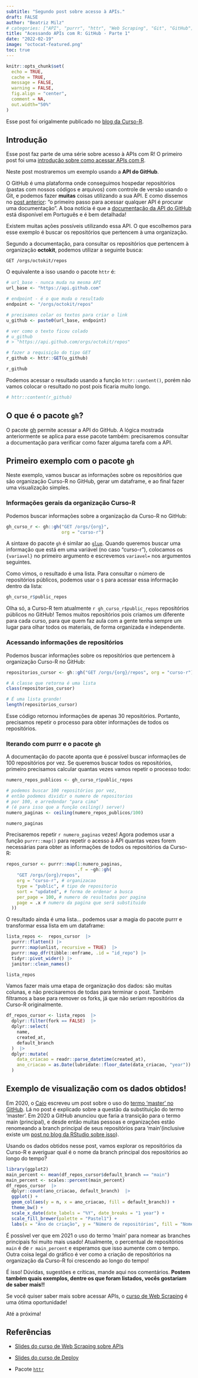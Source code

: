 ```yaml
---
subtitle: "Segundo post sobre acesso à APIs."
draft: FALSE
author: "Beatriz Milz"
# categories: ["API", "purrr", "httr", "Web Scraping", "Git", "GitHub"]
title: "Acessando APIs com R: GitHub - Parte 1"
date: "2022-02-19"
image: "octocat-featured.png"
toc: true
---
```


```r
knitr::opts_chunk$set(
  echo = TRUE,
  cache = TRUE,
  message = FALSE,
  warning = FALSE,
  fig.align = "center",
  comment = NA,
  out.width="50%"
)
```

::: callout-tip
Esse post foi origalmente publicado no [blog da Curso-R](https://blog.curso-r.com/posts/2022-02-19-api-github-1/).
:::


## Introdução

Esse post faz parte de uma série sobre acesso à APIs com R!
O primeiro post foi uma [introdução sobre como acessar APIs com R](https://blog.curso-r.com/posts/2021-11-29-api-pokemon/).

Neste post mostraremos um exemplo usando a **API do GitHub**.

O GitHub é uma plataforma onde conseguimos hospedar repositórios (pastas com nossos códigos e arquivos) com controle de versão usando o Git, e podemos fazer **muitas** coisas utilizando a sua API.
E como dissemos no [post anterior](https://blog.curso-r.com/posts/2021-11-29-api-pokemon/): "o primeiro passo para acessar qualquer API é procurar uma documentação".
A boa notícia é que a [documentação da API do GitHub](https://docs.github.com/pt/rest) está disponível em Português e é bem detalhada!

Existem muitas ações possíveis utilizando essa API.
O que escolhemos para esse exemplo é buscar os repositórios que pertencem à uma organização.

Segundo a documentação, para consultar os repositórios que pertencem à organização **octokit**, podemos utilizar a seguinte busca:

    GET /orgs/octokit/repos

O equivalente a isso usando o pacote `httr` é:

```r
# url_base - nunca muda na mesma API
url_base <- "https://api.github.com"      

# endpoint - é o que muda o resultado
endpoint <- "/orgs/octokit/repos"                 

# precisamos colar os textos para criar o link
u_github <- paste0(url_base, endpoint) 

# ver como o texto ficou colado
# u_github 
# > "https://api.github.com/orgs/octokit/repos"

# fazer a requisição do tipo GET
r_github <- httr::GET(u_github) 

r_github
```

Podemos acessar o resultado usando a função `httr::content()`, porém não vamos colocar o resultado no post pois ficaria muito longo.

```r
# httr::content(r_github)
```

## O que é o pacote `gh`?

O pacote [gh](https://gh.r-lib.org/) permite acessar a API do GitHub.
A lógica mostrada anteriormente se aplica para esse pacote também: precisaremos consultar a documentação para verificar como fazer alguma tarefa com a API.

## Primeiro exemplo com o pacote `gh`

Neste exemplo, vamos buscar as informações sobre os repositórios que são organização Curso-R no GitHub, gerar um dataframe, e ao final fazer uma visualização simples.

### Informações gerais da organização Curso-R

Podemos buscar informações sobre a organização da Curso-R no GitHub:

```r
gh_curso_r <- gh::gh("GET /orgs/{org}",
                     org = "curso-r")
```

A sintaxe do pacote `gh` é similar ao [`glue`](https://github.com/tidyverse/glue).
Quando queremos buscar uma informação que está em uma variável (no caso "curso-r"), colocamos os `{variavel}` no primeiro argumento e escrevemos `variavel=` nos argumentos seguintes.

Como vimos, o resultado é uma lista.
Para consultar o número de repositórios públicos, podemos usar o `$` para acessar essa informação dentro da lista:

```r
gh_curso_r$public_repos
```

Olha só, a Curso-R tem atualmente `r gh_curso_r$public_repos` repositórios públicos no GitHub!
Temos muitos repositórios pois criamos um diferente para cada curso, para que quem faz aula com a gente tenha sempre um lugar para olhar todos os materiais, de forma organizada e independente.

### Acessando informações de repositórios

Podemos buscar informações sobre os repositórios que pertencem à organização Curso-R no GitHub:

```r
repositorios_cursor <- gh::gh("GET /orgs/{org}/repos", org = "curso-r")

# A classe que retorna é uma lista
class(repositorios_cursor)

# É uma lista grande!
length(repositorios_cursor)
```

Esse código retornou informações de apenas 30 repositórios.
Portanto, precisamos repetir o processo para obter informações de todos os repositórios.

### Iterando com purrr e o pacote `gh`

A documentação do pacote aponta que é possível buscar informações de 100 repositórios por vez.
Se queremos buscar todos os repositórios, primeiro precisamos calcular quantas vezes vamos repetir o processo todo:

```r
numero_repos_publicos <- gh_curso_r$public_repos

# podemos buscar 100 repositórios por vez,
# então podemos dividir o numero de repositorios
# por 100, e arredondar "para cima"
# (é para isso que a função ceiling() serve!)
numero_paginas <- ceiling(numero_repos_publicos/100)

numero_paginas
```

Precisaremos repetir `r numero_paginas` vezes!
Agora podemos usar a função `purrr::map()` para repetir o acesso à API quantas vezes forem necessárias para obter as informações de todos os repositórios da Curso-R:

```r
repos_cursor <- purrr::map(1:numero_paginas, 
                           .f = ~gh::gh(
    "GET /orgs/{org}/repos", 
    org = "curso-r", # organizacao
    type = "public", # tipo de repositorio 
    sort = "updated", # forma de ordenar a busca
    per_page = 100, # numero de resultados por pagina
    page = .x # numero da pagina que será substituido
  ))
```

O resultado ainda é uma lista... podemos usar a magia do pacote purrr e transformar essa lista em um dataframe:

```r
lista_repos <-  repos_cursor  |> 
  purrr::flatten() |> 
  purrr::map(unlist, recursive = TRUE)  |> 
  purrr::map_dfr(tibble::enframe, .id = "id_repo") |> 
  tidyr::pivot_wider() |> 
  janitor::clean_names()

lista_repos
```

Vamos fazer mais uma etapa de organização dos dados: são muitas colunas, e não precisaremos de todas para terminar o post.
Também filtramos a base para remover os forks, já que não seriam repositórios da Curso-R originalmente.

```r
df_repos_cursor <- lista_repos  |>
  dplyr::filter(fork == FALSE)  |>
  dplyr::select(
    name,
    created_at,
    default_branch
  )  |>
  dplyr::mutate(
    data_criacao = readr::parse_datetime(created_at),
    ano_criacao = as.Date(lubridate::floor_date(data_criacao, "year"))
  )
```

## Exemplo de visualização com os dados obtidos!

Em 2020, o [Caio](https://lente.dev) escreveu um post sobre o uso do [termo 'master' no GitHub](https://blog.curso-r.com/posts/2020-07-27-github-main-branch/).
Lá no post é explicado sobre a questão da substituição do termo 'master'.
Em 2020 a GitHub anunciou que faria a transição para o termo main (principal), e desde então muitas pessoas e organizações estão renomeando a branch principal de seus repositórios para 'main'(inclusive existe um [post no blog da RStudio sobre isso](https://www.tidyverse.org/blog/2021/10/renaming-default-branch/)).

Usando os dados obtidos nesse post, vamos explorar os repositórios da Curso-R e averiguar qual é o nome da branch principal dos repositórios ao longo do tempo?

```r
library(ggplot2)
main_percent <- mean(df_repos_cursor$default_branch == "main")
main_percent <- scales::percent(main_percent)
df_repos_cursor  |>
  dplyr::count(ano_criacao, default_branch)  |>
  ggplot() +
  geom_col(aes(y = n, x = ano_criacao, fill = default_branch)) +
  theme_bw() +
  scale_x_date(date_labels = "%Y", date_breaks = "1 year") +
  scale_fill_brewer(palette = "Pastel1") +
  labs(x = "Ano de criação", y = "Número de repositórios", fill = "Nome da Branch")

```

É possível ver que em 2021 o uso do termo 'main' para nomear as branches principais foi muito mais usado!
Atualmente, o percentual de repositórios `main` é de `r main_percent` e esperamos que isso aumente com o tempo.
Outra coisa legal do gráfico é ver como a criação de repositórios na organização da Curso-R foi crescendo ao longo do tempo!

É isso!
Dúvidas, sugestões e críticas, mande aqui nos comentários.
**Postem também quais exemplos, dentre os que foram listados, vocês gostariam de saber mais!!**

Se você quiser saber mais sobre acessar APIs, o [curso de Web Scraping](https://loja.curso-r.com/web-scraping.html) é uma ótima oportunidade!

Até a próxima!

## Referências

-   [Slides do curso de Web Scraping sobre APIs](https://curso-r.github.io/main-web-scraping/slides/02-introducao-ao-ws.html#8)

-   [Slides do curso de Deploy](https://curso-r.github.io/main-deploy/docs/index.html#12)

-   Pacote [`httr`](https://cran.r-project.org/web/packages/httr/vignettes/quickstart.html)
